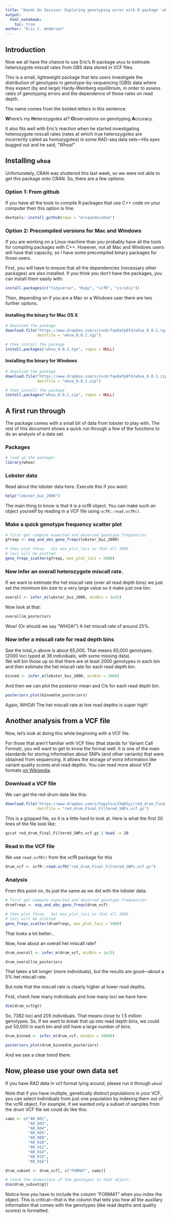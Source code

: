 ```yaml
---
title: "Hands On Session: Exploring genotyping error with R package 'whoa'"
output: 
  html_notebook:
    toc: true
author: "Eric C. Anderson"
---
```


## Introduction

Now we all have the chance to use Eric's R-package `whoa` to estimate
heterozygote miscall rates from GBS data stored in VCF files.  

This is a small, lightweight package that lets users investigate the
distribution of genotypes in genotype-by-sequencing (GBS) data where they expect (by and large)
Hardy-Weinberg equilibrium, in order to assess rates of genotyping errors and
the dependence of those rates on read depth.

The name comes from the bolded letters in this sentence:

**W**here's my **H**eterozygotes at?  **O**bservations on genotyping **A**ccuracy.

It also fits well with Eric's reaction when he started investigating 
heterozygote miscall rates (rates at which true heterozygotes are
incorrectly called as homozygotes) in some RAD-seq data sets---His eyes
bugged out and he said, "Whoa!"

## Installing `whoa`

Unfortunately, CRAN was shuttered this last week, so we were not able to get
this package onto CRAN.  So, there are a few options:

### Option 1: From github

If you have all the tools to compile R packages that use C++ code on your computer
then this option is fine.
```r
devtools::install_github(repo = "eriqande/whoa")
```

### Option 2: Precompiled versions for Mac and Windows

If you are working on a Linux machine than you probably have all the
tools for compiling packages with C++.  However, not all Mac and Windows
users will have that capacity, so I have some precompiled binary packages
for those users. 

First, you will have to ensure that all the dependencies (necessary other packages) 
are also installed. If you think you don't have the packages, you can 
install them easily with:
```r
install.packages(c("tidyverse", "Rcpp", "vcfR", "viridis"))
```

Then, depending on if you are a Mac or a Windows user there are two
further options.

#### Installing the binary for Mac OS X
```r
# download the package 
download.file("https://www.dropbox.com/s/cnc6rfqe8afp8fd/whoa_0.0.1.tgz?dl=1", 
              destfile = "whoa_0.0.1.tgz")

# then install the package
install.packages("whoa_0.0.1.tgz", repos = NULL)
```


#### Installing the binary for Windows
```r
# download the package 
download.file("https://www.dropbox.com/s/cnc6rfqe8afp8fd/whoa_0.0.1.zip?dl=1", 
              destfile = "whoa_0.0.1.zip")

# then install the package
install.packages("whoa_0.0.1.zip", repos = NULL)
```


## A first run through

The package comes with a small bit of data from lobster to play with.  The rest of 
this document shows a quick run through a few of the functions to do an 
analysis of a data set.


### Packages

```r
# load up the package:
library(whoa)

```

### Lobster data

Read about the lobster data here. Execute this if you want:
```r
help("lobster_buz_2000")
```
The main thing to know is that it is a vcfR object.  You can 
make such an object yourself by reading in a VCF file 
using `vcfR::read.vcfR()`.

### Make a quick genotype frequency scatter plot

```r
# first get compute expected and observed genotype frequencies
gfreqs <- exp_and_obs_geno_freqs(lobster_buz_2000)

# then plot those.  Set max_plot_loci so that all 2000
# loci will be plotted
geno_freqs_scatter(gfreqs, max_plot_loci = 2000)
```

### Now infer an overall heterozygote miscall rate.

If we want to estimate the het miscall rate (over all read depth bins)
we just set the minimum bin size to a very large value so it make just one bin:
```r
overall <- infer_m(lobster_buz_2000, minBin = 1e15)
```
Now look at that:
```r
overall$m_posteriors
```

Wow! (Or should we say "WHOA!") A het miscall rate of around 25%.

### Now infer a miscall rate for read depth bins

See the total_n above is about 65,000.  That means 65,000 genotypes. 
(2000 loci typed at 36 individuals, with some missing data).  
We will bin those up so that there are at least 2000 genotypes in each 
bin and then estimate the het miscall rate for each read depth bin.

```r
binned <- infer_m(lobster_buz_2000, minBin = 2000)
```

And then we can plot the posterior mean and CIs for each read depth bin.
```r
posteriors_plot(binned$m_posteriors)
```

Again, WHOA!  The het miscall rate at low read depths is super high!


## Another analysis from a VCF file

Now, let's look at doing this while beginning with a VCF file.

For those that aren't familiar with VCF files (that stands for Variant
Call Format), you will want to get to know the format well.  It is one of the
main standards for storing information about SNPs (and other variants) 
that were obtained from sequencing.  It allows the storage of extra information
like variant quality scores and read depths.  You can read more about VCF formats
[on Wikipedia](https://en.wikipedia.org/wiki/Variant_Call_Format).

### Download a VCF file

We can get the red-drum data like this:
```r
download.file("https://www.dropbox.com/s/twyylsui15q65yj/red_drum_Final_Filtered_SNPs.vcf.gz?dl=1",
              destfile = "red_drum_Final_Filtered_SNPs.vcf.gz")
```

This is a gzipped file, so it is a little hard to look at.  Here is what the first
20 lines of the file look like:
```sh
gzcat red_drum_Final_Filtered_SNPs.vcf.gz | head -n 20
```

### Read in the VCF file

We use `read.vcfR()` from the vcfR package for this
```r
drum_vcf <- vcfR::read.vcfR("red_drum_Final_Filtered_SNPs.vcf.gz")
```

### Analysis

From this point on, its just the same as we did with the lobster data:
```r
# first get compute expected and observed genotype frequencies
drumfreqs <- exp_and_obs_geno_freqs(drum_vcf)

# then plot those.  Set max_plot_loci so that all 2000
# loci will be plotted
geno_freqs_scatter(drumfreqs, max_plot_loci = 5000)
```

That looks a lot better...

Now, how about an overall het miscall rate?
```r
drum_overall <- infer_m(drum_vcf, minBin = 1e15)

drum_overall$m_posteriors
```

That takes a bit longer (more individuals), but the results are good---about a 5% het
miscall rate.

But note that the miscall rate is clearly higher at lower read depths.

First, check how many individuals and how many loci we have here:
```r
dim(drum_vcf@gt)
```
So, 7382 loci and 205 individuals.  That means close to 1.5 million genotypes.
So, if we want to break that up into read depth bins, we could put 50,000 in each bin and still
have a large number of bins:
```r
drum_binned <- infer_m(drum_vcf, minBin = 50000)

posteriors_plot(drum_binned$m_posteriors)
```
And we see a clear trend there.

## Now, please use your own data set

If you have RAD data in vcf format lying around, please run it through `whoa`!

Note that if you have multiple, genetically distinct populations in your VCF,
you can select individuals from just one population by indexing them
out of the vcfR object.  For example, if we wanted only a subset of samples from the 
drum VCF file we could do like this:
```r
sams <- c("AR_001", 
          "AR_003",
          "AR_004",
          "AR_005",
          "AR_008",
          "AR_010",
          "AR_012",
          "AR_014",
          "AR_015",
          "AR_016")

drum_subset <- drum_vcf[, c("FORMAT", sams)]

# check the dimensions of the genotypes in that object:
dim(drum_subset@gt)
```

Notice how you have to include the column "FORMAT" when you index the
object.  This is critical---that is the column that tells you how all the 
auxillary information that comes with the genotypes (like read depths and 
quality scores) is formatted.


